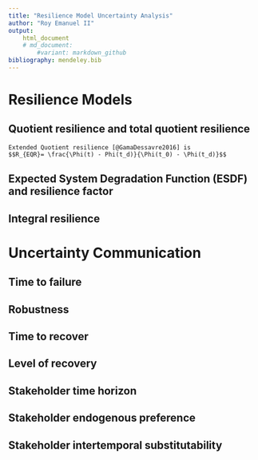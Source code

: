```yaml
---
title: "Resilience Model Uncertainty Analysis"
author: "Roy Emanuel II"
output:
    html_document
    # md_document:
        #variant: markdown_github
bibliography: mendeley.bib
---
```

# Resilience Models
## Quotient resilience and total quotient resilience
    Extended Quotient resilience [@GamaDessavre2016] is 
    $$R_{EQR}= \frac{\Phi(t) - Phi(t_d)}{\Phi(t_0) - \Phi(t_d)}$$
## Expected System Degradation Function (ESDF) and resilience factor
## Integral resilience
# Uncertainty Communication
## Time to failure
## Robustness
## Time to recover
## Level of recovery
## Stakeholder time horizon
## Stakeholder endogenous preference
## Stakeholder intertemporal substitutability

